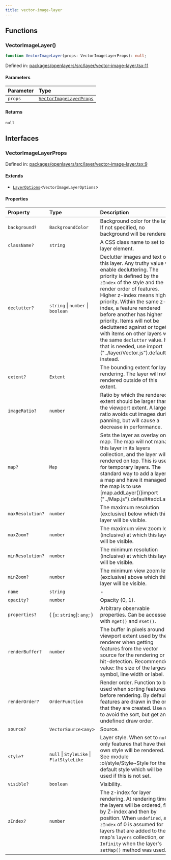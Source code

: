 ```yaml
---
title: vector-image-layer
---
```


## Functions

### VectorImageLayer()

```ts
function VectorImageLayer(props: VectorImageLayerProps): null;
```

Defined in: [packages/openlayers/src/layer/vector-image-layer.tsx:11](https://github.com/nickdutto/react-gis/blob/main/packages/openlayers/src/layer/vector-image-layer.tsx#L11)

#### Parameters

| Parameter | Type                                              |
| :-------- | :------------------------------------------------ |
| `props`   | [`VectorImageLayerProps`](#vectorimagelayerprops) |

#### Returns

`null`

## Interfaces

### VectorImageLayerProps

Defined in: [packages/openlayers/src/layer/vector-image-layer.tsx:9](https://github.com/nickdutto/react-gis/blob/main/packages/openlayers/src/layer/vector-image-layer.tsx#L9)

#### Extends

- [`LayerOptions`](use-layer.mdx#layeroptions)\<`VectorImageLayerOptions`\>

#### Properties

| Property                                    | Type                                     | Description                                                                                                                                                                                                                                                                                                                                                                                                                                                                          | Inherited from               |
| :------------------------------------------ | :--------------------------------------- | :----------------------------------------------------------------------------------------------------------------------------------------------------------------------------------------------------------------------------------------------------------------------------------------------------------------------------------------------------------------------------------------------------------------------------------------------------------------------------------- | :--------------------------- |
| <a id="background"></a> `background?`       | `BackgroundColor`                        | Background color for the layer. If not specified, no background will be rendered.                                                                                                                                                                                                                                                                                                                                                                                                    | `LayerOptions.background`    |
| <a id="classname"></a> `className?`         | `string`                                 | A CSS class name to set to the layer element.                                                                                                                                                                                                                                                                                                                                                                                                                                        | `LayerOptions.className`     |
| <a id="declutter"></a> `declutter?`         | `string` \| `number` \| `boolean`        | Declutter images and text on this layer. Any truthy value will enable decluttering. The priority is defined by the `zIndex` of the style and the render order of features. Higher z-index means higher priority. Within the same z-index, a feature rendered before another has higher priority. Items will not be decluttered against or together with items on other layers with the same `declutter` value. If that is needed, use import ("../layer/Vector.js").default instead. | `LayerOptions.declutter`     |
| <a id="extent"></a> `extent?`               | `Extent`                                 | The bounding extent for layer rendering. The layer will not be rendered outside of this extent.                                                                                                                                                                                                                                                                                                                                                                                      | `LayerOptions.extent`        |
| <a id="imageratio"></a> `imageRatio?`       | `number`                                 | Ratio by which the rendered extent should be larger than the viewport extent. A larger ratio avoids cut images during panning, but will cause a decrease in performance.                                                                                                                                                                                                                                                                                                             | `LayerOptions.imageRatio`    |
| <a id="map"></a> `map?`                     | `Map`                                    | Sets the layer as overlay on a map. The map will not manage this layer in its layers collection, and the layer will be rendered on top. This is useful for temporary layers. The standard way to add a layer to a map and have it managed by the map is to use [map.addLayer()]import ("../Map.js").default#addLayer.                                                                                                                                                                | `LayerOptions.map`           |
| <a id="maxresolution"></a> `maxResolution?` | `number`                                 | The maximum resolution (exclusive) below which this layer will be visible.                                                                                                                                                                                                                                                                                                                                                                                                           | `LayerOptions.maxResolution` |
| <a id="maxzoom"></a> `maxZoom?`             | `number`                                 | The maximum view zoom level (inclusive) at which this layer will be visible.                                                                                                                                                                                                                                                                                                                                                                                                         | `LayerOptions.maxZoom`       |
| <a id="minresolution"></a> `minResolution?` | `number`                                 | The minimum resolution (inclusive) at which this layer will be visible.                                                                                                                                                                                                                                                                                                                                                                                                              | `LayerOptions.minResolution` |
| <a id="minzoom"></a> `minZoom?`             | `number`                                 | The minimum view zoom level (exclusive) above which this layer will be visible.                                                                                                                                                                                                                                                                                                                                                                                                      | `LayerOptions.minZoom`       |
| <a id="name"></a> `name`                    | `string`                                 | -                                                                                                                                                                                                                                                                                                                                                                                                                                                                                    | `LayerOptions.name`          |
| <a id="opacity"></a> `opacity?`             | `number`                                 | Opacity (0, 1).                                                                                                                                                                                                                                                                                                                                                                                                                                                                      | `LayerOptions.opacity`       |
| <a id="properties"></a> `properties?`       | \{ \[`x`: `string`\]: `any`; \}          | Arbitrary observable properties. Can be accessed with `#get()` and `#set()`.                                                                                                                                                                                                                                                                                                                                                                                                         | `LayerOptions.properties`    |
| <a id="renderbuffer"></a> `renderBuffer?`   | `number`                                 | The buffer in pixels around the viewport extent used by the renderer when getting features from the vector source for the rendering or hit-detection. Recommended value: the size of the largest symbol, line width or label.                                                                                                                                                                                                                                                        | `LayerOptions.renderBuffer`  |
| <a id="renderorder"></a> `renderOrder?`     | `OrderFunction`                          | Render order. Function to be used when sorting features before rendering. By default features are drawn in the order that they are created. Use `null` to avoid the sort, but get an undefined draw order.                                                                                                                                                                                                                                                                           | `LayerOptions.renderOrder`   |
| <a id="source"></a> `source?`               | `VectorSource`\<`any`\>                  | Source.                                                                                                                                                                                                                                                                                                                                                                                                                                                                              | `LayerOptions.source`        |
| <a id="style"></a> `style?`                 | `null` \| `StyleLike` \| `FlatStyleLike` | Layer style. When set to `null`, only features that have their own style will be rendered. See module :ol/style/Style~Style for the default style which will be used if this is not set.                                                                                                                                                                                                                                                                                             | `LayerOptions.style`         |
| <a id="visible"></a> `visible?`             | `boolean`                                | Visibility.                                                                                                                                                                                                                                                                                                                                                                                                                                                                          | `LayerOptions.visible`       |
| <a id="zindex"></a> `zIndex?`               | `number`                                 | The z-index for layer rendering. At rendering time, the layers will be ordered, first by Z-index and then by position. When `undefined`, a `zIndex` of 0 is assumed for layers that are added to the map's `layers` collection, or `Infinity` when the layer's `setMap()` method was used.                                                                                                                                                                                           | `LayerOptions.zIndex`        |

